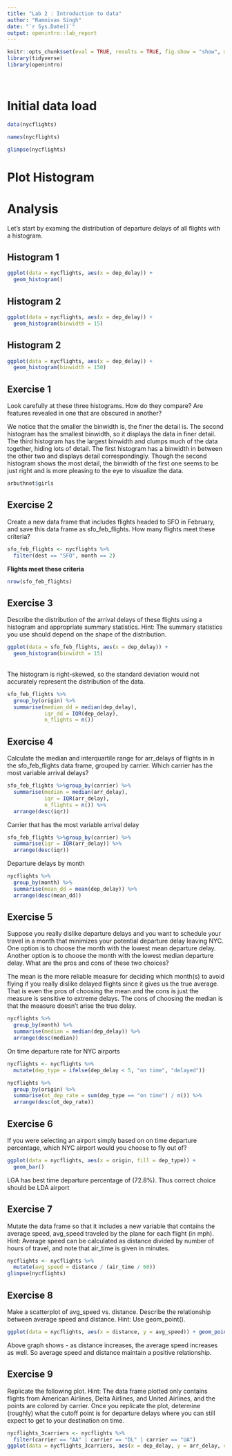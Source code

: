 ---
title: "Lab 2 : Introduction to data"
author: "Ramnivas Singh"
date: "`r Sys.Date()`"
output: openintro::lab_report
---

```{r global_options, include=FALSE}
knitr::opts_chunk$set(eval = TRUE, results = TRUE, fig.show = "show", message = TRUE, warning = FALSE)
library(tidyverse)
library(openintro)
```
\

# Initial data load
```{r load-data}
data(nycflights)
```

```{r names}
names(nycflights)
```
```{r}
glimpse(nycflights)
```

# Plot Histogram

# Analysis

Let's start by examing the distribution of departure delays of all flights with a 
histogram.

## Histogram 1
```{r hist-dep-delay}
ggplot(data = nycflights, aes(x = dep_delay)) +
  geom_histogram()
```

## Histogram 2
```{r hist-dep-delay-bins15}
ggplot(data = nycflights, aes(x = dep_delay)) +
  geom_histogram(binwidth = 15)
```

## Histogram 2
```{r hist-dep-delay-bins150}
ggplot(data = nycflights, aes(x = dep_delay)) +
  geom_histogram(binwidth = 150)
```

## Exercise 1
Look carefully at these three histograms. How do they compare? Are features
revealed in one that are obscured in another?

We notice that the smaller the binwidth is, the finer the detail is. The second histogram has the smallest binwidth, so it displays the data in finer detail. The third histogram has the largest binwidth and clumps much of the data together, hiding lots of detail. The first histogram has a binwidth in between the other two and displays detail correspondingly. Though the second histogram shows the most detail, the binwidth of the first one seems to be just right and is more pleasing to the eye to visualize the data.

```{r view-girls-counts}
arbuthnot$girls
```


## Exercise 2
Create a new data frame that includes flights headed to SFO in February, and save this data frame as sfo_feb_flights. How many flights meet these criteria?
```{r sfo_feb_flights}
sfo_feb_flights <- nycflights %>%
  filter(dest == "SFO", month == 2)
```
**Flights meet these criteria**
```{r}
nrow(sfo_feb_flights)
```

## Exercise 3
Describe the distribution of the arrival delays of these flights using a histogram and appropriate summary statistics. Hint: The summary statistics you use should depend on the shape of the distribution.\

```{r plot-sfo_feb_flights}
ggplot(data = sfo_feb_flights, aes(x = dep_delay)) +
  geom_histogram(binwidth = 15)

```
\
The histogram is right-skewed, so the standard deviation would not accurately represent the distribution of the data.
```{r}
sfo_feb_flights %>%
  group_by(origin) %>%
  summarise(median_dd = median(dep_delay), 
            iqr_dd = IQR(dep_delay), 
            n_flights = n())
```
## Exercise 4
Calculate the median and interquartile range for arr_delays of flights in in the sfo_feb_flights data frame, grouped by carrier. Which carrier has the most variable arrival delays?
```{r}
sfo_feb_flights %>%group_by(carrier) %>%
  summarise(median = median(arr_delay), 
            iqr = IQR(arr_delay), 
            n_flights = n()) %>%
  arrange(desc(iqr))
```
Carrier that has the most variable arrival delay
```{r}
sfo_feb_flights %>%group_by(carrier) %>%
  summarise(iqr = IQR(arr_delay)) %>%
  arrange(desc(iqr))

```
Departure delays by month

```{r}
nycflights %>%
  group_by(month) %>%
  summarise(mean_dd = mean(dep_delay)) %>%
  arrange(desc(mean_dd))

```

## Exercise 5
Suppose you really dislike departure delays and you want to schedule your travel in a month that minimizes your potential departure delay leaving NYC. One option is to choose the month with the lowest mean departure delay. Another option is to choose the month with the lowest median departure delay. What are the pros and cons of these two choices?

The mean is the more reliable measure for deciding which month(s) to avoid flying if you really dislike delayed flights since it gives us the true average. That is even the pros of choosing the mean and the cons is just the measure is sensitive to extreme delays. The cons of choosing the median is that the measure doesn’t arise the true delay.
```{r}
nycflights %>%
  group_by(month) %>%
  summarise(median = median(dep_delay)) %>%
  arrange(desc(median))

```
On time departure rate for NYC airports
```{r}
nycflights <- nycflights %>%
  mutate(dep_type = ifelse(dep_delay < 5, "on time", "delayed"))

nycflights %>%
  group_by(origin) %>%
  summarise(ot_dep_rate = sum(dep_type == "on time") / n()) %>%
  arrange(desc(ot_dep_rate))
```
## Exercise 6
If you were selecting an airport simply based on on time departure percentage, which NYC airport would you choose to fly out of?
```{r}
ggplot(data = nycflights, aes(x = origin, fill = dep_type)) +
  geom_bar()
```
LGA has best time departure percentage of (72.8%). Thus correct choice should be LDA airport\

## Exercise 7
Mutate the data frame so that it includes a new variable that contains the average speed, avg_speed traveled by the plane for each flight (in mph). Hint: Average speed can be calculated as distance divided by number of hours of travel, and note that air_time is given in minutes.

```{r}
nycflights <- nycflights %>%
  mutate(avg_speed = distance / (air_time / 60))
glimpse(nycflights)

```

## Exercise 8
Make a scatterplot of avg_speed vs. distance. Describe the relationship between average speed and distance. Hint: Use geom_point().

```{r}
ggplot(data = nycflights, aes(x = distance, y = avg_speed)) + geom_point()

```
Above graph shows - as distance increases, the average speed increases as well. So average speed and distance maintain a positive relationship.

## Exercise 9

Replicate the following plot. Hint: The data frame plotted only contains flights from American Airlines, Delta Airlines, and United Airlines, and the points are colored by carrier. Once you replicate the plot, determine (roughly) what the cutoff point is for departure delays where you can still expect to get to your destination on time.
```{r}
nycflights_3carriers <- nycflights %>%
  filter(carrier == "AA" | carrier == "DL" | carrier == "UA")
ggplot(data = nycflights_3carriers, aes(x = dep_delay, y = arr_delay, color= carrier)) + geom_point()
```

